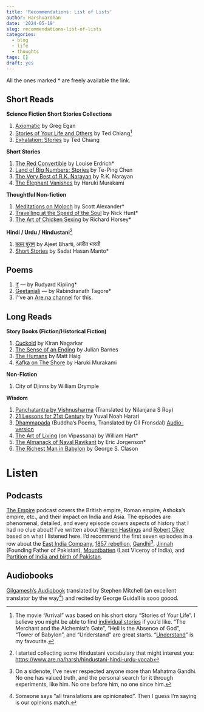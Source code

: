 ```yaml
---
title: 'Recommendations: List of Lists'
author: Harshvardhan
date: '2024-05-19'
slug: recommendations-list-of-lists
categories:
  - blog
  - life
  - thoughts
tags: []
draft: yes
---
```


All the ones marked \* are freely available the link.

## Short Reads

**Science Fiction Short Stories Collections**

1.  [Axiomatic](https://www.amazon.com/Axiomatic-Short-Stories-Science-Fiction/dp/1597805408) by Greg Egan
2.  [Stories of Your Life and Others](https://www.amazon.com/Stories-Your-Life-Others-Chiang-ebook/dp/B0048EKOP0) by Ted Chiang[^1]
3.  [Exhalation: Stories](https://www.amazon.com/Exhalation-Stories-Ted-Chiang/dp/1101947888) by Ted Chiang

[^1]: The movie "Arrival" was based on his short story "Stories of Your Life". I believe you might be able to find [individual stories](https://en.wikipedia.org/wiki/Category:Short_stories_by_Ted_Chiang) if you'd like. "The Merchant and the Alchemist's Gate", "Hell Is the Absence of God", "Tower of Babylon", and "Understand" are great starts. "[Understand](https://web.archive.org/web/20140527121332/http://www.infinityplus.co.uk/stories/under.htm)" is my favourite.

**Short Stories**

1.  [The Red Convertible](https://images.shulcloud.com/1202/uploads/Documents/TheRedConverible.pdf) by Louise Erdrich\*
2.  [Land of Big Numbers: Stories](https://www.amazon.com/Land-Big-Numbers-Te-Ping-Chen/dp/0358272556) by Te-Ping Chen
3.  [The Very Best of R.K. Narayan](https://www.amazon.com/Very-Best-R-K-Narayan/dp/8129131021) by R.K. Narayan
4.  [The Elephant Vanishes](https://www.newyorker.com/magazine/1991/11/18/the-elephant-vanishes) by Haruki Murakami

**Thoughtful Non-fiction**

1.  [Meditations on Moloch](https://www.lesswrong.com/posts/TxcRbCYHaeL59aY7E/meditations-on-moloch) by Scott Alexander\*
2.  [Travelling at the Speed of the Soul](https://www.noemamag.com/traveling-at-the-speed-of-the-soul/) by Nick Hunt\*
3.  [The Art of Chicken Sexing](https://web-archive.southampton.ac.uk/cogprints.org/3255/1/chicken.pdf) by Richard Horsey\*

**Hindi / Urdu / Hindustani**[^2]

[^2]: I started collecting some Hindustani vocabulary that might interest you: <https://www.are.na/harsh/hindustani-hindi-urdu-vocab>

1.  [बकर पुराण](https://www.goodreads.com/book/show/60481996?ac=1&from_search=true&qid=hbs1F5CER1&rank=1) by Ajeet Bharti, अजीत भारती
2.  [Short Stories](https://www.rekhta.org/prose/manto-s-20-greatest-short-stories) by Sadat Hasan Manto\*

## Poems

1.  [If](https://www.poetryfoundation.org/poems/46473/if---) --- by Rudyard Kipling\*
2.  [Geetanjali](https://www.gutenberg.org/ebooks/7164) --- by Rabindranath Tagore\*
3.  I''ve an [Are.na channel](https://www.are.na/harsh/poems-7bol1j3i9mw) for this.

## Long Reads

**Story Books (Fiction/Historical Fiction)**

1.  [Cuckold](https://www.amazon.com/Cuckold-Kiran-Nagarkar/dp/8172232578) by Kiran Nagarkar
2.  [The Sense of an Ending](https://www.goodreads.com/book/show/10746542-the-sense-of-an-ending) by Julian Barnes
3.  [The Humans](https://www.amazon.com/Humans-Novel-Matt-Haig/dp/1476730598) by Matt Haig
4.  [Kafka on The Shore](https://www.goodreads.com/en/book/show/4929) by Haruki Murakami

**Non-Fiction**

1.  City of Djinns by William Drymple

**Wisdom**

1.  [Panchatantra by Vishnusharma](https://nilanjanaroy.com/2018/06/05/travelling-tales-the-panchatantra/) (Translated by Nilanjana S Roy)
2.  [21 Lessons for 21st Century](https://www.amazon.com/Lessons-21st-Century-Yuval-Harari/dp/0525512179) by Yuval Noah Harari
3.  [Dhammapada](https://www.amazon.com/Dhammapada-Translation-Buddhist-Classic-Annotations/dp/1590303806) (Buddha's Poems, Translated by Gil Fronsdal) [Audio-version](https://www.insightmeditationcenter.org/books-articles/dhammapada/)
4.  [The Art of Living](https://cicp.org.kh/wp-content/uploads/2021/02/Art-of-Living-in-English.pdf) (on Vipassana) by William Hart\*
5.  [The Almanack of Naval Ravikant](https://www.navalmanack.com/) by Eric Jorgenson\*
6.  [The Richest Man in Babylon](https://www.are.na/harsh/poems-7bol1j3i9mw) by George S. Clason

# Listen

## Podcasts

[The Empire](https://open.spotify.com/show/0sBh58hSTReUQiK4axYUVx) podcast covers the British empire, Roman empire, Ashoka's empire, etc., and their impact on India and Asia. The episodes are phenomenal, detailed, and every episode covers aspects of history that I had no clue about! I've written about [Warren Hastings](https://blog.harsh17.in/warren-hastings/) and [Robert Clive](https://blog.harsh17.in/battle-of-palassey/) based on what I listened here. I'd recommend the first seven episodes in a row about the [East India Company](https://open.spotify.com/episode/5PzZJyc4xhV578ISnLC8dc?si=234e3d2169d44890), [1857 rebellion](https://open.spotify.com/episode/3Ezg2VX3Ou96BVsK0aQl7y?si=9c7b942df5414d0c), [Gandhi](https://open.spotify.com/episode/6e0lQp7P1s7tJ2wQ0JESBe?si=2297f9a73d024b81)[^3], [Jinnah](https://open.spotify.com/episode/4oT2ew1YbE8IemZeI8mEr1?si=fcae51bebae94426) (Founding Father of Pakistan), [Mountbatten](https://open.spotify.com/episode/1jMCP4BpfSzkfQtiyETEt6?si=4a42ee2acf074fe4) (Last Viceroy of India), and [Partition of India and birth of Pakistan](https://open.spotify.com/episode/51M9szI5FjBXGyUgAh4BMZ?si=3f44047aef0644df).

[^3]: On a sidenote, I've never respected anyone more than Mahatma Gandhi. No one has valued truth, and the personal search for it through experiments, like him. No one before him, no one since him.

## Audiobooks

[Gilgamesh's Audiobook](https://www.audible.com/pd/Gilgamesh-Audiobook/B002UZJRRA) translated by Stephen Mitchell (an excellent translator by the way[^4]) and recited by George Guidall is sooo goood.

[^4]: Someone says "all translations are opinionated". Then I guess I'm saying is our opinions match.
